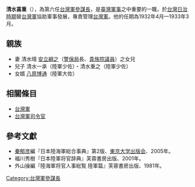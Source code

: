 '''清水喜重'''（{{bd|？||？|catIdx=}}），為第六任[[台灣軍參謀長|台灣軍參謀長]]，是[[臺灣|臺灣]][[軍事|軍事]]之中重要的一職，於[[台灣日治時期|台灣日治時期]]替[[台灣軍|台灣軍]]協助軍事發展，專責管理[[台灣軍|台灣軍]]。他的任期為1932年4月—1933年3月。

==親族==
* 妻 清水晴 [[安立綱之|安立綱之]]（[[警保局|警保局]]長、[[貴族院_(日本)|貴族院議員]]）之女兒
* 兒子 清水一承（陸軍少佐）・清水重之（陸軍少佐）
* 女婿 [[八原博通|八原博通]]（陸軍大佐）

==相關條目==
*[[台灣軍|台灣軍]]
*[[台灣軍司令官|台灣軍司令官]]

==參考文獻==
* [[秦郁彦|秦郁彦]]編『日本陸海軍総合事典』第2版、[[東京大学出版会|東京大学出版会]]、2005年。
* 福川秀樹『日本陸軍将官辞典』芙蓉書房出版、2001年。
* 外山操編『陸海軍将官人事総覧 陸軍篇』芙蓉書房出版、1981年。

{{start box}}
{{s-before|[[小杉武司|小杉武司]]}}
{{s-title|[[台灣軍參謀長|台灣軍參謀長]]|1932年4月—1933年3月}}
{{s-after|[[大塚堅之助|大塚堅之助]]}}
{{end box}}

[[Category:台灣軍參謀長|Category:台灣軍參謀長]]
